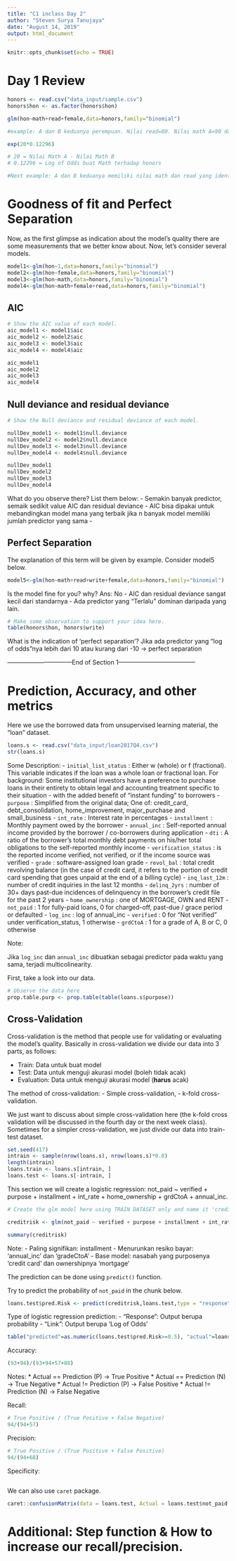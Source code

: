 ---
title: "C1 inclass Day 2"
author: "Steven Surya Tanujaya"
date: "August 14, 2019"
output: html_document
---

```{r setup, include=FALSE}
knitr::opts_chunk$set(echo = TRUE)
```

# Day 1 Review

```{r}
honors <- read.csv("data_input/sample.csv")
honors$hon <- as.factor(honors$hon)
```

```{r}
glm(hon~math+read+female,data=honors,family="binomial")
```

```{r}
#example: A dan B keduanya perempuan. Nilai read=80. Nilai math A=90 dan nilai math B=70. 'Seberapa mungkin'(Odds) A dapat honors dibandingkan B?

exp(20*0.12296)

# 20 = Nilai Math A - Nilai Math B
# 0.12296 = Log of Odds buat Math terhadap honors

```

```{r}
#Next example: A dan B keduanya memiliki nilai math dan read yang identik. Jika A adalah wanita dan B adalah pria, 'Seberapa mungkin'(Odds) A dapat honors dibandingkan B?
```

# Goodness of fit and Perfect Separation

Now, as the first glimpse as indication about the model's quality there are some measurements that we better know about. Now, let's consider several models.

```{r}
model1<-glm(hon~1,data=honors,family="binomial")
model2<-glm(hon~female,data=honors,family="binomial")
model3<-glm(hon~math,data=honors,family="binomial")
model4<-glm(hon~math+female+read,data=honors,family="binomial")
```

## AIC
```{r}
# Show the AIC value of each model.
aic_model1 <- model1$aic
aic_model2 <- model2$aic
aic_model3 <- model3$aic
aic_model4 <- model4$aic

aic_model1
aic_model2
aic_model3
aic_model4
```

## Null deviance and residual deviance
```{r}
# Show the Null deviance and residual deviance of each model.

nullDev_model1 <- model1$null.deviance
nullDev_model2 <- model2$null.deviance
nullDev_model3 <- model3$null.deviance
nullDev_model4 <- model4$null.deviance

nullDev_model1
nullDev_model2
nullDev_model3
nullDev_model4
```

What do you observe there? List them below:
- Semakin banyak predictor, semaik sedikit value AIC dan residual deviance
- AIC bisa dipakai untuk mebandingkan model mana yang terbaik jika n banyak model memiliki jumlah predictor yang sama
-

## Perfect Separation

The explanation of this term will be given by example. Consider model5 below.

```{r}
model5<-glm(hon~math+read+write+female,data=honors,family="binomial")
```

Is the model fine for you? why?
Ans: No
- AIC dan residual deviance sangat kecil dari standarnya
- Ada predictor yang "Terlalu" dominan daripada yang lain.

```{r}
# Make some observation to support your idea here.
table(honors$hon, honors$write)
```

What is the indication of 'perfect separation'?
Jika ada predictor yang "log of odds"nya lebih dari 10 atau kurang dari -10 -> perfect separation


--------------------------------End of Section 1--------------------------------------

# Prediction, Accuracy, and other metrics

Here we use the borrowed data from unsupervised learning material, the "loan" dataset.

```{r}
loans.s <- read.csv("data_input/loan2017Q4.csv")
str(loans.s)
```

Some Description:
- `initial_list_status` : Either w (whole) or f (fractional). This variable indicates if the loan was a whole loan or fractional loan. For background: Some institutional investors have a preference to purchase loans in their entirety to obtain legal and accounting treatment specific to their situation - with the added benefit of “instant funding” to borrowers
- `purpose` : Simplified from the original data; One of: credit_card, debt_consolidation,  home_improvement, major_purchase and small_business
- `int_rate` : Interest rate in percentages
- `installment` : Monthly payment owed by the borrower
- `annual_inc` : Self-reported annual income provided by the borrower / co-borrowers during application
- `dti` : A ratio of the borrower’s total monthly debt payments on his/her total obligations to the self-reported monthly income
- `verification_status` : is the reported income verified, not verified, or if the income source was verified
- `grade` : software-assigned loan grade
- `revol_bal` : total credit revolving balance (in the case of credit card, it refers to the portion of credit card spending that goes unpaid at the end of a billing cycle)
- `inq_last_12m` : number of credit inquiries in the last 12 months
- `delinq_2yrs` : number of 30+ days past-due incidences of delinquency in the borrower’s credit file for the past 2 years
- `home_ownership` : one of MORTGAGE, OWN and RENT
- `not_paid` : 1 for fully-paid loans, 0 for charged-off, past-due / grace period or defaulted
- `log_inc` : log of annual_inc
- `verified` : 0 for “Not verified” under verification_status, 1 otherwise
- `grdCtoA` : 1 for a grade of A, B or C, 0 otherwise

Note:

Jika `log_inc` dan `annual_inc` dibuatkan sebagai predictor pada waktu yang sama, terjadi multicolinearity.


First, take a look into our data.

```{r}
# Observe the data here
prop.table.purp <- prop.table(table(loans.s$purpose))
```

## Cross-Validation

Cross-validation is the method that people use for validating or evaluating the model's quality. Basically in cross-validation we divide our data into 3 parts, as follows:

- Train: Data untuk buat model
- Test: Data untuk menguji akurasi model (boleh tidak acak)
- Evaluation: Data untuk menguji akurasi model (**harus** acak)

The method of cross-validation:
- Simple cross-validation,
- k-fold cross-validation.

We just want to discuss about simple cross-validation here (the k-fold cross validation will be discussed in the fourth day or the next week class). Sometimes for a simpler cross-validation, we just divide our data into train-test dataset.

```{r}
set.seed(417)
intrain <- sample(nrow(loans.s), nrow(loans.s)*0.8)
length(intrain)
loans.train <- loans.s[intrain, ]
loans.test <- loans.s[-intrain, ]
```


This section we will create a logistic regression: not_paid ~ verified + purpose + installment + int_rate + home_ownership + grdCtoA + annual_inc.

```{r}
# Create the glm model here using TRAIN DATASET only and name it 'creditrisk'.

creditrisk <- glm(not_paid ~ verified + purpose + installment + int_rate + home_ownership + grdCtoA + annual_inc, data = loans.train, family = "binomial")

summary(creditrisk)
```

Note:
- Paling signifikan: installment
- Menurunkan resiko bayar: 'annual_inc' dan 'gradeCtoA'
- Base model: nasabah yang purposenya 'credit card' dan ownershipnya 'mortgage'

The prediction can be done using `predict()` function.

Try to predict the probability of `not_paid` in the chunk below. 
```{r}
loans.test$pred.Risk <- predict(creditrisk,loans.test,type = "response")
```

Type of logistic regression prediction:
- "Response": Output berupa probability
- "Link": Output berupa 'Log of Odds'

```{r}
table("predicted"=as.numeric(loans.test$pred.Risk>=0.5), "actual"=loans.test$not_paid)
```

Accuracy:
```{r}
(93+94)/(93+94+57+88)
```

Notes:
* Actual == Prediction (P) -> True Positive
* Actual == Prediction (N) -> True Negative
* Actual != Prediction (P) -> False Positive
* Actual != Prediction (N) -> False Negative

Recall:
```{r}
# True Positive / (True Positive + False Negative)
94/(94+57)
```

Precision:
```{r}
# True Positive / (True Positive + False Positive)
94/(94+68)
```

Specificity:
```{r}

```

We can also use `caret` package.

```{r}
caret::confusionMatrix(data = loans.test, Actual = loans.test$not_paid,predict=as.factor(as.numeric(loans.test$pred.Risk >= 0.5)))
```

# Additional: Step function & How to increase our recall/precision.